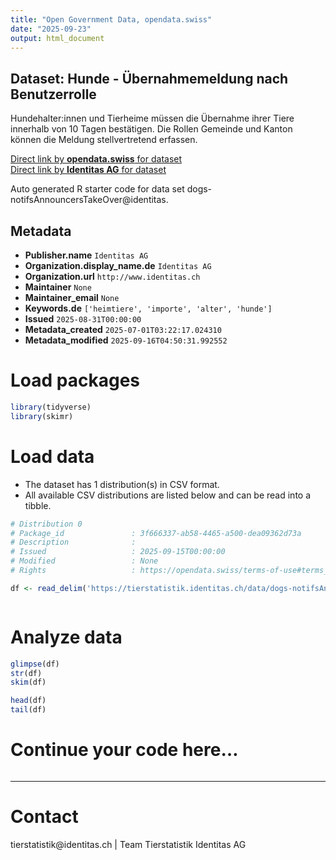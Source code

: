 ```yaml
---
title: "Open Government Data, opendata.swiss"
date: "2025-09-23"
output: html_document
---
```


## Dataset: Hunde - Übernahmemeldung nach Benutzerrolle

Hundehalter:innen und Tierheime müssen die Übernahme ihrer Tiere innerhalb von 10 Tagen bestätigen. Die Rollen Gemeinde und Kanton können die Meldung stellvertretend erfassen.

[Direct link by **opendata.swiss** for dataset](https://opendata.swiss/de/dataset/hunde-ubernahmemeldung-nach-benutzerrolle)<br>
[Direct link by **Identitas AG** for dataset](https://tierstatistik.identitas.ch/)

Auto generated R starter code for data set dogs-notifsAnnouncersTakeOver@identitas.

## Metadata

- **Publisher.name** `Identitas AG`
- **Organization.display_name.de** `Identitas AG`
- **Organization.url** `http://www.identitas.ch`
- **Maintainer** `None`
- **Maintainer_email** `None`
- **Keywords.de** `['heimtiere', 'importe', 'alter', 'hunde']`
- **Issued** `2025-08-31T00:00:00`
- **Metadata_created** `2025-07-01T03:22:17.024310`
- **Metadata_modified** `2025-09-16T04:50:31.992552`


# Load packages

```r

library(tidyverse)
library(skimr)

```

# Load data

-   The dataset has 1 distribution(s) in CSV format.
-   All available CSV distributions are listed below and can be read into a tibble.

```r

# Distribution 0
# Package_id               : 3f666337-ab58-4465-a500-dea09362d73a
# Description              : 
# Issued                   : 2025-09-15T00:00:00
# Modified                 : None
# Rights                   : https://opendata.swiss/terms-of-use#terms_by

df <- read_delim('https://tierstatistik.identitas.ch/data/dogs-notifsAnnouncersTakeOver.csv')



```

# Analyze data

```r

glimpse(df)
str(df)
skim(df)

head(df)
tail(df)

```

# Continue your code here...

```r

```

------------------------------------------------------------------------

# Contact

tierstatistik@identitas.ch | Team Tierstatistik Identitas AG
